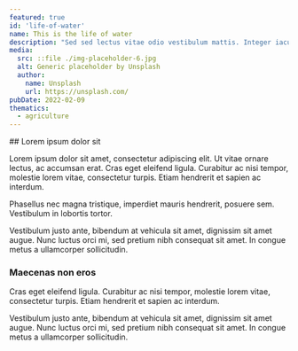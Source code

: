 ```yaml
---
featured: true
id: 'life-of-water'
name: This is the life of water
description: "Sed sed lectus vitae odio vestibulum mattis. Integer iaculis nisl lectus, vel aliquet nulla imperdiet in."
media:
  src: ::file ./img-placeholder-6.jpg
  alt: Generic placeholder by Unsplash
  author:
    name: Unsplash
    url: https://unsplash.com/
pubDate: 2022-02-09
thematics:
  - agriculture
---
```

<Block>
<Prose>
## Lorem ipsum dolor sit

Lorem ipsum dolor sit amet, consectetur adipiscing elit. Ut vitae ornare lectus, ac accumsan erat. Cras eget eleifend ligula. Curabitur ac nisi tempor, molestie lorem vitae, consectetur turpis. Etiam hendrerit et sapien ac interdum.

Phasellus nec magna tristique, imperdiet mauris hendrerit, posuere sem. Vestibulum in lobortis tortor.

Vestibulum justo ante, bibendum at vehicula sit amet, dignissim sit amet augue. Nunc luctus orci mi, sed pretium nibh consequat sit amet. In congue metus a ullamcorper sollicitudin.

### Maecenas non eros

Cras eget eleifend ligula. Curabitur ac nisi tempor, molestie lorem vitae, consectetur turpis. Etiam hendrerit et sapien ac interdum.

Vestibulum justo ante, bibendum at vehicula sit amet, dignissim sit amet augue. Nunc luctus orci mi, sed pretium nibh consequat sit amet. In congue metus a ullamcorper sollicitudin.
</Prose>
</Block>
